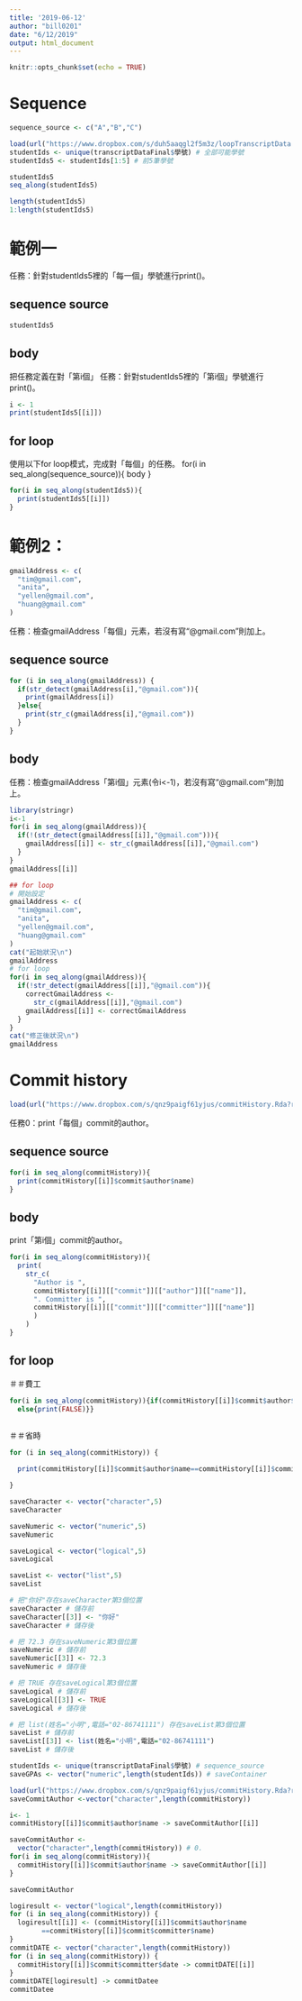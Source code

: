 ```yaml
---
title: '2019-06-12'
author: "bill0201"
date: "6/12/2019"
output: html_document
---
```


```r
knitr::opts_chunk$set(echo = TRUE)
```

# Sequence
```r
sequence_source <- c("A","B","C")
```


```r
load(url("https://www.dropbox.com/s/duh5aaqgl2f5m3z/loopTranscriptData.Rda?raw=1"))
studentIds <- unique(transcriptDataFinal$學號) # 全部可能學號
studentIds5 <- studentIds[1:5] # 前5筆學號
```

```r
studentIds5
seq_along(studentIds5)
```

```r
length(studentIds5)
1:length(studentIds5)
```

# 範例一

任務：針對studentIds5裡的「每一個」學號進行print()。

## sequence source
```r
studentIds5
```

## body 
把任務定義在對「第i個」
任務：針對studentIds5裡的「第i個」學號進行print()。
```r
i <- 1
print(studentIds5[[i]])
```

## for loop 

使用以下for loop模式，完成對「每個」的任務。
for(i in seq_along(sequence_source)){
  body
}
```r
for(i in seq_along(studentIds5)){
  print(studentIds5[[i]])
}
```

# 範例2：

```r
gmailAddress <- c(
  "tim@gmail.com",
  "anita",
  "yellen@gmail.com",
  "huang@gmail.com"
)
```

任務：檢查gmailAddress「每個」元素，若沒有寫“@gmail.com”則加上。

## sequence source
```r
for (i in seq_along(gmailAddress)) {
  if(str_detect(gmailAddress[i],"@gmail.com")){
    print(gmailAddress[i])
  }else{
    print(str_c(gmailAddress[i],"@gmail.com"))
  }
}
```

## body
任務：檢查gmailAddress「第i個」元素(令i<-1)，若沒有寫“@gmail.com”則加上。
```r
library(stringr)
i<-1
for(i in seq_along(gmailAddress)){
  if(!(str_detect(gmailAddress[[i]],"@gmail.com"))){
    gmailAddress[[i]] <- str_c(gmailAddress[[i]],"@gmail.com")
  }
}
gmailAddress[[i]]
```
```r
## for loop
# 開始設定
gmailAddress <- c(
  "tim@gmail.com",
  "anita",
  "yellen@gmail.com",
  "huang@gmail.com"
)
cat("起始狀況\n")
gmailAddress
# for loop
for(i in seq_along(gmailAddress)){
  if(!str_detect(gmailAddress[[i]],"@gmail.com")){
    correctGmailAddress <-
      str_c(gmailAddress[[i]],"@gmail.com")
    gmailAddress[[i]] <- correctGmailAddress
  }
}
cat("修正後狀況\n")
gmailAddress
```

# Commit history

```r
load(url("https://www.dropbox.com/s/qnz9paigf61yjus/commitHistory.Rda?raw=1"))
```

任務0：print「每個」commit的author。

## sequence source
```r
for(i in seq_along(commitHistory)){
  print(commitHistory[[i]]$commit$author$name)
}
```
## body
print「第i個」commit的author。
```r
for(i in seq_along(commitHistory)){
  print(
    str_c(
      "Author is ",
      commitHistory[[i]][["commit"]][["author"]][["name"]],
      ". Committer is ",
      commitHistory[[i]][["commit"]][["committer"]][["name"]]
      )
    )
}
```

## for loop
＃＃費工
```r
for(i in seq_along(commitHistory)){if(commitHistory[[i]]$commit$author$name==commitHistory[[i]]$commit$committer$name){print(TRUE)}
  else{print(FALSE)}}
  
```
＃＃省時
```r
for (i in seq_along(commitHistory)) {

  print(commitHistory[[i]]$commit$author$name==commitHistory[[i]]$commit$committer$name)

}
```
```r
saveCharacter <- vector("character",5)
saveCharacter

saveNumeric <- vector("numeric",5)
saveNumeric

saveLogical <- vector("logical",5)
saveLogical

saveList <- vector("list",5)
saveList
```
```r
# 把"你好"存在saveCharacter第3個位置
saveCharacter # 儲存前
saveCharacter[[3]] <- "你好"
saveCharacter # 儲存後

# 把 72.3 存在saveNumeric第3個位置
saveNumeric # 儲存前
saveNumeric[[3]] <- 72.3
saveNumeric # 儲存後

# 把 TRUE 存在saveLogical第3個位置
saveLogical # 儲存前
saveLogical[[3]] <- TRUE
saveLogical # 儲存後

# 把 list(姓名="小明",電話="02-86741111") 存在saveList第3個位置
saveList # 儲存前
saveList[[3]] <- list(姓名="小明",電話="02-86741111")
saveList # 儲存後
```

```r
studentIds <- unique(transcriptDataFinal$學號) # sequence_source
saveGPAs <- vector("numeric",length(studentIds)) # saveContainer
```

```r
load(url("https://www.dropbox.com/s/qnz9paigf61yjus/commitHistory.Rda?raw=1"))
saveCommitAuthor <-vector("character",length(commitHistory))

i<- 1
commitHistory[[i]]$commit$author$name -> saveCommitAuthor[[i]]

saveCommitAuthor <-
  vector("character",length(commitHistory)) # 0.
for(i in seq_along(commitHistory)){
  commitHistory[[i]]$commit$author$name -> saveCommitAuthor[[i]]
}

saveCommitAuthor
```

```r
logiresult <- vector("logical",length(commitHistory))
for (i in seq_along(commitHistory)) {
  logiresult[[i]] <- (commitHistory[[i]]$commit$author$name
        ==commitHistory[[i]]$commit$committer$name)
}
commitDATE <- vector("character",length(commitHistory))
for (i in seq_along(commitHistory)) {
  commitHistory[[i]]$commit$committer$date -> commitDATE[[i]]
}
commitDATE[logiresult] -> commitDatee
commitDatee
```


